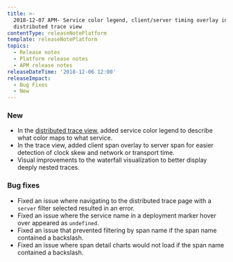 ```yaml
---
title: >-
  2018-12-07 APM- Service color legend, client/server timing overlay in
  distributed trace view
contentType: releaseNotePlatform
template: releaseNotePlatform
topics:
  - Release notes
  - Platform release notes
  - APM release notes
releaseDateTime: '2018-12-06 12:00'
releaseImpact:
  - Bug Fixes
  - New
---
```


### New

* In the [distributed trace view](/docs/apm/distributed-tracing/ui-data/understand-use-distributed-tracing-data), added service color legend to describe what color maps to what service.
* In the trace view, added client span overlay to server span for easier detection of clock skew and network or transport time.
* Visual improvements to the waterfall visualization to better display deeply nested traces.

### Bug fixes

* Fixed an issue where navigating to the distributed trace page with a `server` filter selected resulted in an error.
* Fixed an issue where the service name in a deployment marker hover over appeared as `undefined`.
* Fixed an issue that prevented filtering by span name if the span name contained a backslash.
* Fixed an issue where span detail charts would not load if the span name contained a backslash.
